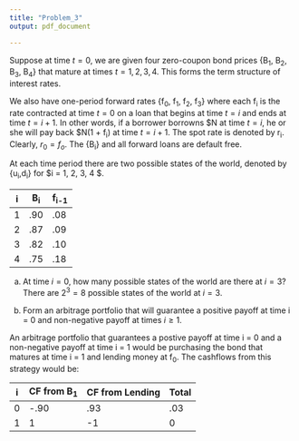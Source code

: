 ```yaml
---
title: "Problem_3"
output: pdf_document

---
```


Suppose at time $t = 0$, we are given four zero-coupon bond prices {B~1~, B~2~, B~3~, B~4~} that mature at times $t = 1, 2, 3, 4$. This forms the term structure of interest rates.  
  
We also have one-period forward rates {f~0~, f~1~, f~2~, f~3~} where each f~i~ is the rate contracted at time $t = 0$ on a loan that begins at time $t = i$ and ends at time $t = i + 1$. In other words, if a borrower borrowns \$N at time $t = i$, he or she will pay back \$N(1 + f~i~) at time $t = i + 1$. The spot rate is denoted by r~i~. Clearly, $r_0 = f_o$. The {B~i~} and all forward loans are default free.  
  
At each time period there are two possible states of the world, denoted by {u~i~,d~i~} for $i = 1, 2, 3, 4 $.
  
i  | B~i~ | f~i-1~
-- | ---- | ------
1  | .90  | .08
2  | .87  | .09
3  | .82  | .10
4  | .75  | .18  

(a) At time $i = 0$, how many possible states of the world are there at $i = 3$?  
There are $2^3 = 8$ possible states of the world at $i = 3$.  

(b) Form an arbitrage portfolio that will guarantee a positive payoff at time i = 0 and non-negative payoff at times $i \ge{1}$.  

An arbitrage portfolio that guarantees a postive payoff at time i = 0 and a non-negative payoff at time i = 1 would be purchasing the bond that matures at time i = 1 and lending money at f~0~. The cashflows from this strategy would be:  

i  | CF from B~1~ | CF from Lending | Total
-- | ------------ | --------------- | -----
0  |    -.90      |    .93          | .03
1  |     1        |    -1           | 0


